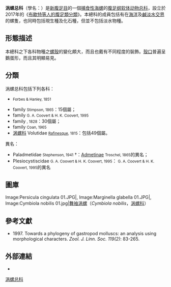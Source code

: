 {{Automatic taxobox
 | fossil_range = {{fossil_range|[[白垩纪|白垩纪]]|現在}}
 | taxon = Volutoidea
 | authority = [[康斯坦丁·萨米埃尔·拉菲内克-施马尔茨|Rafinesque]], 1815
 | subdivision_ranks = [[科_(生物)|科]]
 | subdivision = [[#分類|見內文]]
 | synonyms_ref=
 | synonyms=
* [[核螺總科|核螺總科]] Cancellarioidea <small>Forbes & Hanley, 1851</small>
}}

'''涡螺总科'''（學名：{{lang|la|Volutoidea}}）是[[新腹足目|新腹足目]]的一個[[捕食|捕食性]][[海螺|海螺]]的[[腹足纲|腹足纲]][[软体动物|软体动物]][[总科|总科]]{{r|WoRMS_1055738}}，設立於2017年的《[[布歇特等人的腹足類分類_(2017年)|布歇特等人的腹足類分類]]》{{r|Bouchet 2017}}。本總科的成員包括有在[[洋|海洋]]及[[鹹淡水交界|鹹淡水交界]]的螺隻，也同時包括現生種及化石種，但並不包括淡水物種{{r|WoRMS_1055738}}。

==形態描述==
本總科之下各科物種之[[螺殼|螺殼]]的變化頗大，而且也戴有不同程度的裝飾。[[殼口|殼口]]普遍呈鵝蛋形，而且其{{tsl|en|siphonal canal|虹管}}明顯易見。

==分類==
涡螺总科包括下列各科{{r|Bouchet 2017|WoRMS_1055738}}：
* {{tsl|en|Cancellariidae|核螺科}} {{tsl|en|Cancellariidae}} <small>Forbes & Hanley, 1851</small>
* family {{tsl|en|Cystiscidae}} <small>Stimpson, 1865</small>：15個屬；
* family {{tsl|en|Granulinidae}} <small>G. A. Coovert & H. K. Coovert, 1995</small>
* family {{tsl|en|Marginellidae}} <small>{{tsl|en|John Fleming (naturalist)||Fleming}}, 1828</small>：30個屬；
* family {{tsl|en|Marginellonidae}} <small>Coan, 1965</small>
* [[涡螺科|涡螺科]] Volutidae <small>[[康斯坦丁·萨米埃尔·拉菲内克-施马尔茨|Rafinesque]], 1815</small>：包括49個屬。
;異名：
* Paladmetidae <small>Stephenson, 1941</small> †：[[Admetinae|Admetinae]] <small>Troschel, 1865</small>的異名；
* Plesiocystiscidae <small>G. A. Coovert & H. K. Coovert, 1995</small>：{{tsl|en|Plesiocystiscinae}} <small>G. A. Coovert & H. K. Coovert, 1995</small>的異名

{{clr}}
==圖庫==
<gallery style="text-align:center;" mode="packed">
Image:Persicula cingulata 01.JPG|''{{tsl|en|Persicula cingulata||Persicula cingulata}}'', {{tsl|en|Cystiscidae||Cystiscidae}}
Image:Marginella glabella 01.JPG|''{{tsl|en|Marginella glabella||Marginella glabella}}'', {{tsl|en|Marginellidae||Marginellidae}}
Image:Cymbiola nobilis 01.jpg|[[舞袖涡螺|舞袖涡螺]]（''Cymbiola nobilis''，[[涡螺科|涡螺科]]）
</gallery>

==參考文獻==
{{reflist |refs= 
<ref name="Bouchet 2017">{{Bouchet 2017}}</ref> 
<ref name="WoRMS_1055738">{{WoRMS |id=1055738
 |title=Volutoidea Rafinesque, 1815 |db=MolluscaBase
 |last=Bouchet |first=Philippe |authorlink=菲利普·布歇特
 |date=2018-01-22 |access-date=2021-01-05 }}</ref>
}}
* {{aut|Ponder, WF & DR Lindberg}} 1997. Towards a phylogeny of gastropod molluscs: an analysis using morphological characters. ''Zool. J. Linn. Soc. 119(2)'': 83-265.

==外部連結==
{{commonscat|Volutoidea}}
*{{Wikispecies-inline|Volutoidea}}
{{Taxonbar|from=Q6032976}}
[[Category:涡螺总科|]]